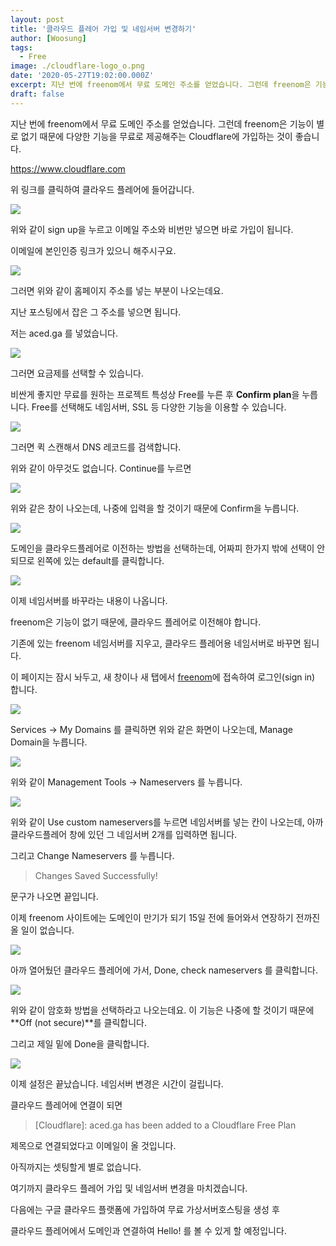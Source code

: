 ```yaml
---
layout: post
title: '클라우드 플레어 가입 및 네임서버 변경하기'
author: [Woosung]
tags: 
  - Free
image: ./cloudflare-logo_o.png
date: '2020-05-27T19:02:00.000Z'
excerpt: 지난 번에 freenom에서 무료 도메인 주소를 얻었습니다. 그런데 freenom은 기능이 별로 없기 때문에 다양한 기능을 무료로 제공해주는 Cloudflare에 가입하는 것이 좋습니다.
draft: false
---
```


지난 번에 freenom에서 무료 도메인 주소를 얻었습니다. 그런데 freenom은 기능이 별로 없기 때문에 다양한 기능을 무료로 제공해주는 Cloudflare에 가입하는 것이 좋습니다.


<a href="https://www.cloudflare.com" target="_blank" rel="noopener noreferrer">https://www.cloudflare.com</a>

위 링크를 클릭하여 클라우드 플레어에 들어갑니다.


![](./1-sign-up_o.jpg)

위와 같이 sign up을 누르고 이메일 주소와 비번만 넣으면 바로 가입이 됩니다. 

이메일에 본인인증 링크가 있으니 해주시구요.


![](./2-add-site_o.jpg)

그러면 위와 같이 홈페이지 주소를 넣는 부분이 나오는데요. 

지난 포스팅에서 잡은 그 주소를 넣으면 됩니다.

저는 aced.ga 를 넣었습니다.


![](./3-select-a-plan_o.jpg)

그러면 요금제를 선택할 수 있습니다.

비싼게 좋지만 무료를 원하는 프로젝트 특성상 Free를 누른 후 **Confirm plan**을 누릅니다. Free를 선택해도 네임서버, SSL 등 다양한 기능을 이용할 수 있습니다.


![](./4-DNS-records_o.jpg)

그러면 퀵 스캔해서 DNS 레코드를 검색합니다.

위와 같이 아무것도 없습니다. Continue를 누르면


![](./5-add-records-later_o.jpg)

위와 같은 창이 나오는데, 나중에 입력을 할 것이기 때문에 Confirm을 누릅니다.


![](./6-moving_o.jpg)

도메인을 클라우드플레어로 이전하는 방법을 선택하는데, 어짜피 한가지 밖에 선택이 안되므로 왼쪽에 있는 default를 클릭합니다.


![](./7-change-nameserver_o.jpg)

이제 네임서버를 바꾸라는 내용이 나옵니다.

freenom은 기능이 없기 때문에, 클라우드 플레어로 이전해야 합니다.

기존에 있는 freenom 네임서버를 지우고, 클라우드 플레어용 네임서버로 바꾸면 됩니다.

이 페이지는 잠시 놔두고, 새 창이나 새 탭에서 [freenom](https://freenom.com)에 접속하여 로그인(sign in) 합니다.


![](./8-my-domains_o.jpg)

Services -> My Domains 를 클릭하면 위와 같은 화면이 나오는데, Manage Domain을 누릅니다.


![](./9-nameservers_o.jpg)

위와 같이 Management Tools -> Nameservers 를 누릅니다.


![](./10-custom-nameservers_o.jpg)

위와 같이 Use custom nameservers를 누르면 네임서버를 넣는 칸이 나오는데, 아까 클라우드플레어 창에 있던 그 네임서버 2개를 입력하면 됩니다.

그리고 Change Nameservers 를 누릅니다.

> Changes Saved Successfully!   

문구가 나오면 끝입니다.

이제 freenom 사이트에는 도메인이 만기가 되기 15일 전에 들어와서 연장하기 전까진 올 일이 없습니다.


![](./11-check-nameservers_o.jpg)

아까 열어뒀던 클라우드 플레어에 가서, Done, check nameservers 를 클릭합니다.


![](./12-SSL-TLS-select_o.jpg)

위와 같이 암호화 방법을 선택하라고 나오는데요. 이 기능은 나중에 할 것이기 때문에 **Off (not secure)**를 클릭합니다. 

그리고 제일 밑에 Done을 클릭합니다.


![](./13-check-nameservers_o.jpg)

이제 설정은 끝났습니다. 네임서버 변경은 시간이 걸립니다. 

클라우드 플레어에 연결이 되면 

> [Cloudflare]: aced.ga has been added to a Cloudflare Free Plan

제목으로 연결되었다고 이메일이 올 것입니다.

아직까지는 셋팅할게 별로 없습니다. 

여기까지 클라우드 플레어 가입 및 네임서버 변경을 마치겠습니다.

다음에는 구글 클라우드 플랫폼에 가입하여 무료 가상서버호스팅을 생성 후

클라우드 플레어에서 도메인과 연결하여 Hello! 를 볼 수 있게 할 예정입니다.

